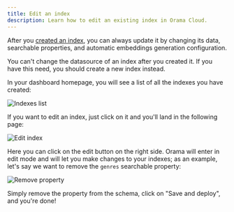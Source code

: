 ```yaml
---
title: Edit an index
description: Learn how to edit an existing index in Orama Cloud.
---
```


After you [created an index](/cloud/working-with-indexes/create-a-new-index), you can always update it by changing its data, searchable properties, and automatic embeddings generation configuration.

You can't change the datasource of an index after you created it. If you have this need, you should create a new index instead.

In your dashboard homepage, you will see a list of all the indexes you have created:

<img
  src='/cloud/guides/working-with-indexes/indexes-list.png'
  alt='Indexes list'
/>

If you want to edit an index, just click on it and you'll land in the following page:

<img
  src='/cloud/guides/working-with-indexes/edit-index.png'
  alt='Edit index'
/>

Here you can click on the edit button on the right side. Orama will enter in edit mode and will let you make changes to your indexes; as an example, let's say we want to remove the `genres` searchable property:

<img
  src='/cloud/guides/working-with-indexes/remove-property.png'
  alt='Remove property'
/>

Simply remove the property from the schema, click on "Save and deploy", and you're done!
